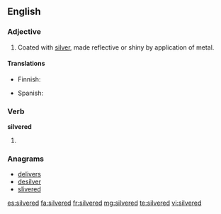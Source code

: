 ==English==

===Adjective===
{{en-adj}}

# Coated with [[silver]], made reflective or shiny by application of metal.

====Translations====
{{trans-top|coated with silver}}
* Finnish: {{t|fi|hopeoitu}}
{{trans-mid}}
* Spanish: {{t+|es|plateado}}
{{trans-bottom}}

===Verb===
'''silvered'''

# {{en-past of|silver}}

===Anagrams===
* [[delivers#English|delivers]]
* [[desilver#English|desilver]]
* [[slivered#English|slivered]]

[[es:silvered]]
[[fa:silvered]]
[[fr:silvered]]
[[mg:silvered]]
[[te:silvered]]
[[vi:silvered]]